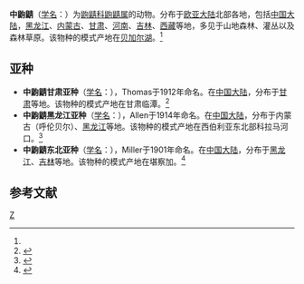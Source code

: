 {{Speciesbox 
| genus = Sorex
| species = caecutiens
| status = LC
| status_system = iucn3.1
| status_ref = <ref name=iucn>{{IUCN2006 | assessors = Sheftel, B., Henttonen, H., Stubbe, M., Samiya, R., Ariunbold, J., Buuveibaatar, V., Dorjderem, S., Monkhzul, Ts., Otgonbaatar, M. & Tsogbadrakh, M. | year = 2008 | title = Sorex caecutiens | id = 29662 | downloaded = 2009-01-01}}</ref>
| authority = (Laxmann, 1788)<ref name='id82'>{{cite web| url =http://www.bioinfo.cn/db05/BjdwSpecies.php?action=view&id=82| title =中鼩鼱| work =《中国动物物种编目数据库》| publisher =中国科学院微生物研究所| author =中国科学院动物研究所| accessdate =2009-03-27| deadurl =yes| archiveurl =https://web.archive.org/web/20160305074731/http://www.bioinfo.cn/db05/BjdwSpecies.php?action=view&id=82| archivedate =2016-03-05}}</ref>
| range_map = Sorex caecutiens range map.png
}}

'''中鼩鼱'''（[[学名|学名]]：{{lang|la|''Sorex caecutiens''}}）为[[鼩鼱科|鼩鼱科]][[鼩鼱属|鼩鼱属]]的动物。分布于[[欧亚大陆|欧亚大陆]]北部各地，包括[[中国大陆|中国大陆]]，[[黑龙江|黑龙江]]、[[内蒙古|内蒙古]]、[[甘肃|甘肃]]、[[河南|河南]]、[[吉林|吉林]]、[[西藏|西藏]]等地，多见于山地森林、灌丛以及森林草原。该物种的模式产地在[[贝加尔湖|贝加尔湖]]。<ref name='id82'/>

== 亚种 ==
*'''中鼩鼱甘肃亚种'''（[[学名|学名]]：{{lang|la|''Sorex caecutiens cansulus''}}），Thomas于1912年命名。在[[中国大陆|中国大陆]]，分布于[[甘肃|甘肃]]等地。该物种的模式产地在甘肃临潭。<ref name='id83'>{{cite web| url =http://www.bioinfo.cn/db05/BjdwSpecies.php?action=view&id=83| title =中鼩鼱甘肃亚种| work =《中国动物物种编目数据库》| publisher =中国科学院微生物研究所| author =中国科学院动物研究所| accessdate =2009-03-27| deadurl =yes| archiveurl =https://web.archive.org/web/20160305032108/http://www.bioinfo.cn/db05/BjdwSpecies.php?action=view&id=83| archivedate =2016-03-05}}</ref>
*'''中鼩鼱黑龙江亚种'''（[[学名|学名]]：{{lang|la|''Sorex caecutiens koreni''}}），Allen于1914年命名。在[[中国大陆|中国大陆]]，分布于内蒙古（呼伦贝尔）、[[黑龙江|黑龙江]]等地。该物种的模式产地在西伯利亚东北部科拉马河口。<ref name='id84'>{{cite web| url =http://www.bioinfo.cn/db05/BjdwSpecies.php?action=view&id=84| title =中鼩鼱黑龙江亚种| work =《中国动物物种编目数据库》| publisher =中国科学院微生物研究所| author =中国科学院动物研究所| accessdate =2009-03-27| deadurl =yes| archiveurl =https://web.archive.org/web/20160305015634/http://www.bioinfo.cn/db05/BjdwSpecies.php?action=view&id=84| archivedate =2016-03-05}}</ref>
*'''中鼩鼱东北亚种'''（[[学名|学名]]：{{lang|la|''Sorex caecutiens macropygmaeus''}}），Miller于1901年命名。在[[中国大陆|中国大陆]]，分布于[[黑龙江|黑龙江]]、[[吉林|吉林]]等地。该物种的模式产地在堪察加。<ref name='id85'>{{cite web| url =http://www.bioinfo.cn/db05/BjdwSpecies.php?action=view&id=85| title =中鼩鼱东北亚种| work =《中国动物物种编目数据库》| publisher =中国科学院微生物研究所| author =中国科学院动物研究所| accessdate =2009-03-27| deadurl =yes| archiveurl =https://web.archive.org/web/20160305062837/http://www.bioinfo.cn/db05/BjdwSpecies.php?action=view&id=85| archivedate =2016-03-05}}</ref>

== 参考文献 ==
{{reflist}}
{{wikispecies|Sorex caecutiens}}
{{Taxonbar|from=Q873603}}

[[Category:鼩鼱属|Z]]